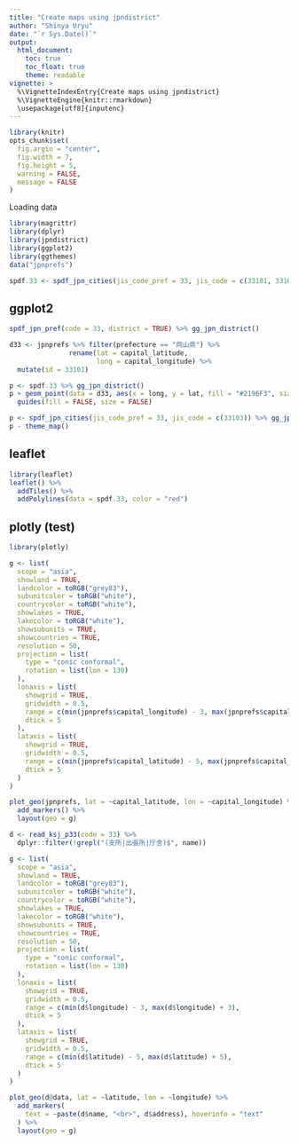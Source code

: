 ```yaml
---
title: "Create maps using jpndistrict"
author: "Shinya Uryu"
date: "`r Sys.Date()`"
output: 
  html_document:
    toc: true
    toc_float: true
    theme: readable
vignette: >
  %\VignetteIndexEntry{Create maps using jpndistrict}
  %\VignetteEngine{knitr::rmarkdown}
  \usepackage[utf8]{inputenc}
---
```



```r
library(knitr)
opts_chunk$set(
  fig.argin = "center",
  fig.width = 7,
  fig.height = 5,
  warning = FALSE,
  message = FALSE
)
```

Loading data

```r
library(magrittr)
library(dplyr)
library(jpndistrict)
library(ggplot2)
library(ggthemes)
data("jpnprefs")
```

```r
spdf.33 <- spdf_jpn_cities(jis_code_pref = 33, jis_code = c(33101, 33102, 33103, 33104, 33205))
```

## ggplot2

```r
spdf_jpn_pref(code = 33, district = TRUE) %>% gg_jpn_district()
```


```r
d33 <- jpnprefs %>% filter(prefecture == "岡山県") %>% 
               rename(lat = capital_latitude,
                      long = capital_longitude) %>% 
  mutate(id = 33101)

p <- spdf.33 %>% gg_jpn_district()
p + geom_point(data = d33, aes(x = long, y = lat, fill = "#2196F3", size = 6)) +
  guides(fill = FALSE, size = FALSE)
```

```r
p <- spdf_jpn_cities(jis_code_pref = 33, jis_code = c(33103)) %>% gg_jpn_district()
p - theme_map()
```

## leaflet

```r
library(leaflet)
leaflet() %>%
  addTiles() %>%
  addPolylines(data = spdf.33, color = "red")
```

## plotly (test)

```r
library(plotly)

g <- list(
  scope = "asia",
  showland = TRUE,
  landcolor = toRGB("grey83"),
  subunitcolor = toRGB("white"),
  countrycolor = toRGB("white"),
  showlakes = TRUE,
  lakecolor = toRGB("white"),
  showsubunits = TRUE,
  showcountries = TRUE,
  resolution = 50,
  projection = list(
    type = "conic conformal",
    rotation = list(lon = 130)
  ),
  lonaxis = list(
    showgrid = TRUE,
    gridwidth = 0.5,
    range = c(min(jpnprefs$capital_longitude) - 3, max(jpnprefs$capital_longitude) + 3),
    dtick = 5
  ),
  lataxis = list(
    showgrid = TRUE,
    gridwidth = 0.5,
    range = c(min(jpnprefs$capital_latitude) - 5, max(jpnprefs$capital_latitude) + 5),
    dtick = 5
  )
)

plot_geo(jpnprefs, lat = ~capital_latitude, lon = ~capital_longitude) %>%
  add_markers() %>%
  layout(geo = g)
```

```r
d <- read_ksj_p33(code = 33) %>%
  dplyr::filter(!grepl("(支所|出張所|庁舎)$", name))

g <- list(
  scope = "asia",
  showland = TRUE,
  landcolor = toRGB("grey83"),
  subunitcolor = toRGB("white"),
  countrycolor = toRGB("white"),
  showlakes = TRUE,
  lakecolor = toRGB("white"),
  showsubunits = TRUE,
  showcountries = TRUE,
  resolution = 50,
  projection = list(
    type = "conic conformal",
    rotation = list(lon = 130)
  ),
  lonaxis = list(
    showgrid = TRUE,
    gridwidth = 0.5,
    range = c(min(d$longitude) - 3, max(d$longitude) + 3),
    dtick = 5
  ),
  lataxis = list(
    showgrid = TRUE,
    gridwidth = 0.5,
    range = c(min(d$latitude) - 5, max(d$latitude) + 5),
    dtick = 5
  )
)

plot_geo(d@data, lat = ~latitude, lon = ~longitude) %>%
  add_markers(
    text = ~paste(d$name, "<br>", d$address), hoverinfo = "text"
  ) %>%
  layout(geo = g)
```

